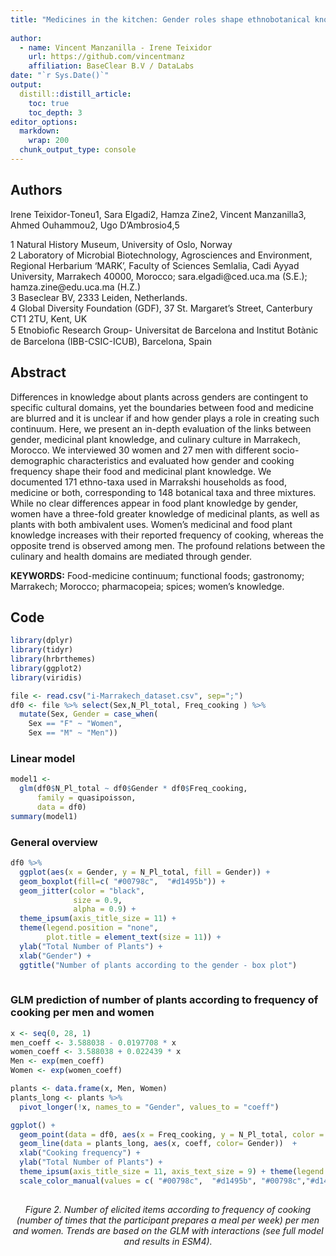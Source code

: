 ```yaml
---
title: "Medicines in the kitchen: Gender roles shape ethnobotanical knowledge in Marrakshi households"
  
author:
  - name: Vincent Manzanilla - Irene Teixidor
    url: https://github.com/vincentmanz
    affiliation: BaseClear B.V / DataLabs
date: "`r Sys.Date()`"
output:
  distill::distill_article:
    toc: true
    toc_depth: 3
editor_options: 
  markdown: 
    wrap: 200
  chunk_output_type: console
---
```



## Authors

Irene Teixidor-Toneu1, Sara Elgadi2, Hamza Zine2, Vincent Manzanilla3, Ahmed Ouhammou2, Ugo D’Ambrosio4,5  

1 Natural History Museum, University of Oslo, Norway  
2 Laboratory of Microbial Biotechnology, Agrosciences and Environment, Regional Herbarium ‘MARK’, Faculty of Sciences Semlalia, Cadi Ayyad University, Marrakech 40000, Morocco; sara.elgadi@ced.uca.ma (S.E.); hamza.zine@edu.uca.ma (H.Z.)  
3 Baseclear BV, 2333 Leiden, Netherlands.  
4 Global Diversity Foundation (GDF), 37 St. Margaret’s Street, Canterbury CT1 2TU, Kent, UK  
5 Etnobioﬁc Research Group- Universitat de Barcelona and Institut Botànic de Barcelona (IBB-CSIC-ICUB), Barcelona, Spain  

## Abstract

Differences in knowledge about plants across genders are contingent to specific cultural domains, yet the boundaries between food and medicine are blurred and it is unclear if and how gender plays a role in creating such continuum. Here, we present an in-depth evaluation of the links between gender, medicinal plant knowledge, and culinary culture in Marrakech, Morocco. We interviewed 30 women and 27 men with different socio-demographic characteristics and evaluated how gender and cooking frequency shape their food and medicinal plant knowledge. We documented 171 ethno-taxa used in Marrakshi households as food, medicine or both, corresponding to 148 botanical taxa and three mixtures. While no clear differences appear in food plant knowledge by gender, women have a three-fold greater knowledge of medicinal plants, as well as plants with both ambivalent uses. Women’s medicinal and food plant knowledge increases with their reported frequency of cooking, whereas the opposite trend is observed among men. The profound relations between the culinary and health domains are mediated through gender. 

**KEYWORDS:** Food-medicine continuum; functional foods; gastronomy; Marrakech; Morocco; pharmacopeia; spices; women’s knowledge.




## Code

```r

library(dplyr)
library(tidyr)
library(hrbrthemes)
library(ggplot2)
library(viridis)
```


```r

file <- read.csv("i-Marrakech_dataset.csv", sep=";")
df0 <- file %>% select(Sex,N_Pl_total, Freq_cooking ) %>% 
  mutate(Sex, Gender = case_when(
    Sex == "F" ~ "Women",
    Sex == "M" ~ "Men"))

```


### Linear model 

```r
model1 <-
  glm(df0$N_Pl_total ~ df0$Gender * df0$Freq_cooking,
      family = quasipoisson,
      data = df0)
summary(model1)
```


### General overview

```r
df0 %>%
  ggplot(aes(x = Gender, y = N_Pl_total, fill = Gender)) +
  geom_boxplot(fill=c( "#00798c",  "#d1495b")) +
  geom_jitter(color = "black",
              size = 0.9,
              alpha = 0.9) +
  theme_ipsum(axis_title_size = 11) +
  theme(legend.position = "none",
        plot.title = element_text(size = 11)) +
  ylab("Total Number of Plants") +
  xlab("Gender") +
  ggtitle("Number of plants according to the gender - box plot")
 
```


### GLM prediction of number of plants according to frequency of cooking per men and women

```r
x <- seq(0, 28, 1)
men_coeff <- 3.588038 - 0.0197708 * x
women_coeff <- 3.588038 + 0.022439 * x
Men <- exp(men_coeff)
Women <- exp(women_coeff)

plants <- data.frame(x, Men, Women)
plants_long <- plants %>%
  pivot_longer(!x, names_to = "Gender", values_to = "coeff")

```


 
```r

ggplot() + 
  geom_point(data = df0, aes(x = Freq_cooking, y = N_Pl_total, color = Gender)) +
  geom_line(data = plants_long, aes(x, coeff, color= Gender))  +
  xlab("Cooking frequency") + 
  ylab("Total Number of Plants") +
  theme_ipsum(axis_title_size = 11, axis_text_size = 9) + theme(legend.text = element_text(size = 11)) +
  scale_color_manual(values = c( "#00798c",  "#d1495b", "#00798c","#d1495b")) 
  

```

<center>
*Figure 2. Number of elicited items according to frequency of cooking (number of times that the participant prepares a meal per week) per men and women. Trends are based on the GLM with interactions (see full model and results in ESM4). *
</center><br>
